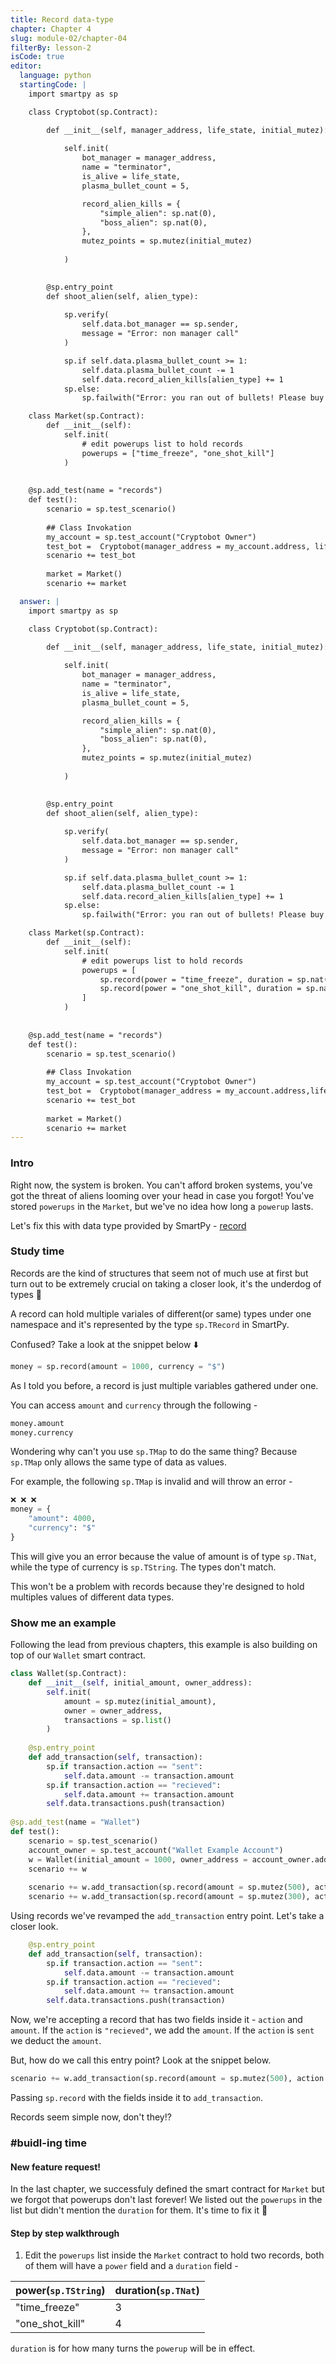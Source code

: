 ```yaml
---
title: Record data-type
chapter: Chapter 4
slug: module-02/chapter-04
filterBy: lesson-2
isCode: true
editor:
  language: python
  startingCode: |
    import smartpy as sp

    class Cryptobot(sp.Contract):

        def __init__(self, manager_address, life_state, initial_mutez):
            
            self.init(
                bot_manager = manager_address,
                name = "terminator",
                is_alive = life_state,
                plasma_bullet_count = 5,

                record_alien_kills = {
                    "simple_alien": sp.nat(0), 
                    "boss_alien": sp.nat(0), 
                },
                mutez_points = sp.mutez(initial_mutez)
                
            )

            
        @sp.entry_point
        def shoot_alien(self, alien_type):
            
            sp.verify(
                self.data.bot_manager == sp.sender, 
                message = "Error: non manager call"
            )

            sp.if self.data.plasma_bullet_count >= 1:
                self.data.plasma_bullet_count -= 1
                self.data.record_alien_kills[alien_type] += 1
            sp.else:
                sp.failwith("Error: you ran out of bullets! Please buy more!")

    class Market(sp.Contract):
        def __init__(self):
            self.init(
                # edit powerups list to hold records
                powerups = ["time_freeze", "one_shot_kill"]
            )
            
        
    @sp.add_test(name = "records")
    def test():
        scenario = sp.test_scenario()
        
        ## Class Invokation
        my_account = sp.test_account("Cryptobot Owner")
        test_bot =  Cryptobot(manager_address = my_account.address, life_state = True, initial_mutez=5000)
        scenario += test_bot
        
        market = Market()
        scenario += market

  answer: |  
    import smartpy as sp

    class Cryptobot(sp.Contract):

        def __init__(self, manager_address, life_state, initial_mutez):
            
            self.init(
                bot_manager = manager_address,
                name = "terminator",
                is_alive = life_state,
                plasma_bullet_count = 5,

                record_alien_kills = {
                    "simple_alien": sp.nat(0), 
                    "boss_alien": sp.nat(0), 
                },
                mutez_points = sp.mutez(initial_mutez)
                
            )

            
        @sp.entry_point
        def shoot_alien(self, alien_type):
            
            sp.verify(
                self.data.bot_manager == sp.sender, 
                message = "Error: non manager call"
            )

            sp.if self.data.plasma_bullet_count >= 1:
                self.data.plasma_bullet_count -= 1
                self.data.record_alien_kills[alien_type] += 1
            sp.else:
                sp.failwith("Error: you ran out of bullets! Please buy more!")

    class Market(sp.Contract):
        def __init__(self):
            self.init(
                # edit powerups list to hold records
                powerups = [
                    sp.record(power = "time_freeze", duration = sp.nat(3)), 
                    sp.record(power = "one_shot_kill", duration = sp.nat(4))
                ]
            )
            
        
    @sp.add_test(name = "records")
    def test():
        scenario = sp.test_scenario()
        
        ## Class Invokation
        my_account = sp.test_account("Cryptobot Owner")
        test_bot =  Cryptobot(manager_address = my_account.address,life_state = True, initial_mutez=5000)
        scenario += test_bot
        
        market = Market()
        scenario += market
---
```


### Intro
Right now, the system is broken.
You can't afford broken systems, you've got the threat of aliens looming over your head in case you forgot!
You've stored `powerups` in the `Market`, but we've no idea how long a `powerup` lasts. 

Let's fix this with data type provided by SmartPy - [record](https://smartpy.io/dev/reference.html#_records)

### Study time
Records are the kind of structures that seem not of much use at first but turn out to be extremely crucial on taking a closer look, it's the underdog of types 🐶

A record can hold multiple variales of different(or same) types under one namespace and it's represented by the type `sp.TRecord` in SmartPy.

Confused? 
Take a look at the snippet below ⬇️
```python
money = sp.record(amount = 1000, currency = "$")
```
As I told you before, a record is just multiple variables gathered under one. 

You can access `amount` and `currency` through the following -
```python
money.amount
money.currency
```

Wondering why can't you use `sp.TMap` to do the same thing?
Because `sp.TMap` only allows the same type of data as values. 

For example, the following `sp.TMap` is invalid and will throw an error - 
```python
❌ ❌ ❌
money = {
    "amount": 4000,
    "currency": "$"
}
```
This will give you an error because the value of amount is of type `sp.TNat`, while the type of currency is `sp.TString`. The types don't match.

This won't be a problem with records because they're designed to hold multiples values of different data types.

### Show me an example
Following the lead from previous chapters, this example is also building on top of our `Wallet` smart contract.

```python
class Wallet(sp.Contract):
    def __init__(self, initial_amount, owner_address):
        self.init(
            amount = sp.mutez(initial_amount),
            owner = owner_address,
            transactions = sp.list()
        )
        
    @sp.entry_point
    def add_transaction(self, transaction):
        sp.if transaction.action == "sent":
            self.data.amount -= transaction.amount
        sp.if transaction.action == "recieved":
            self.data.amount += transaction.amount
        self.data.transactions.push(transaction)
    
@sp.add_test(name = "Wallet")
def test():
    scenario = sp.test_scenario()
    account_owner = sp.test_account("Wallet Example Account")
    w = Wallet(initial_amount = 1000, owner_address = account_owner.address)
    scenario += w
    
    scenario += w.add_transaction(sp.record(amount = sp.mutez(500), action = "sent"))
    scenario += w.add_transaction(sp.record(amount = sp.mutez(300), action = "recieved")) 
```
Using records we've revamped the `add_transaction` entry point.
Let's take a closer look.
```python
    @sp.entry_point
    def add_transaction(self, transaction):
        sp.if transaction.action == "sent":
            self.data.amount -= transaction.amount
        sp.if transaction.action == "recieved":
            self.data.amount += transaction.amount
        self.data.transactions.push(transaction)
```
Now, we're accepting a record that has two fields inside it - `action` and `amount`.
If the `action` is `"recieved"`, we add the `amount`.
If the `action` is `sent` we deduct the `amount`.

But, how do we call this entry point?
Look at the snippet below.
```python
scenario += w.add_transaction(sp.record(amount = sp.mutez(500), action = "sent"))
```
Passing `sp.record` with the fields inside it to `add_transaction`.

Records seem simple now, don't they!?

### #buidl-ing time
 
#### New feature request!
In the last chapter, we successfuly defined the smart contract for `Market` but we forgot that powerups don't last forever! We listed out the `powerups` in the list but didn't mention the `duration` for them.
It's time to fix it 🔧
#### Step by step walkthrough
1. Edit the `powerups` list inside the `Market` contract to hold two records, both of them will have a `power` field and a `duration` field -


| power(`sp.TString`) | duration(`sp.TNat`) |
| ------------------- | ------------------  |
| "time_freeze"       | 3                   |
| "one_shot_kill"     | 4                   |
`duration` is for how many turns the `powerup` will be in effect.